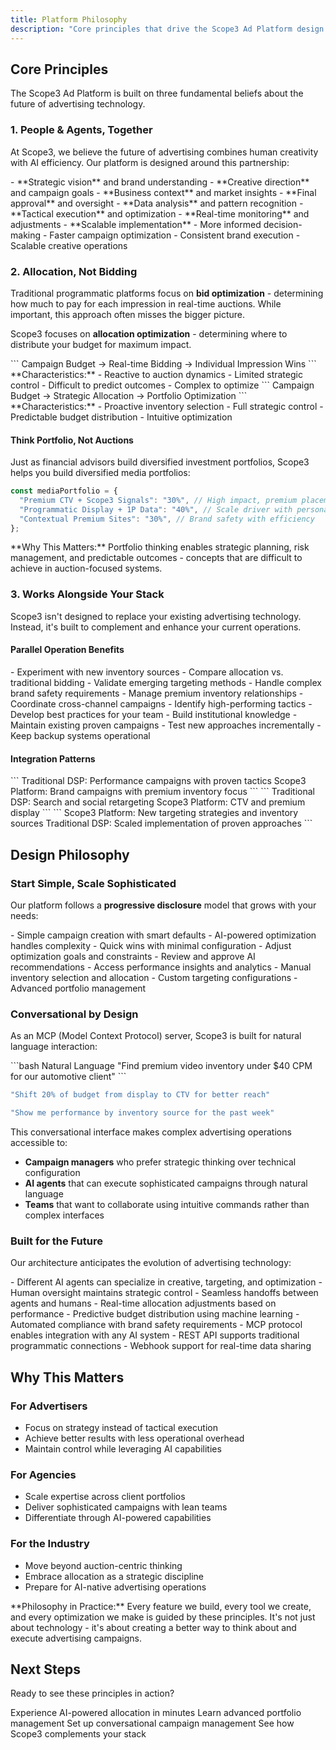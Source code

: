 ```yaml
---
title: Platform Philosophy
description: "Core principles that drive the Scope3 Ad Platform design and approach"
---
```


## Core Principles

The Scope3 Ad Platform is built on three fundamental beliefs about the future of advertising technology.

### 1. People & Agents, Together

At Scope3, we believe the future of advertising combines human creativity with AI efficiency. Our platform is designed around this partnership:

<AccordionGroup>
  <Accordion title="Humans provide">
    - **Strategic vision** and brand understanding
    - **Creative direction** and campaign goals  
    - **Business context** and market insights
    - **Final approval** and oversight
  </Accordion>

<Accordion title="AI Agents provide">
  - **Data analysis** and pattern recognition - **Tactical execution** and
  optimization - **Real-time monitoring** and adjustments - **Scalable
  implementation**
</Accordion>

  <Accordion title="Together they create">
    - More informed decision-making
    - Faster campaign optimization
    - Consistent brand execution
    - Scalable creative operations
  </Accordion>
</AccordionGroup>

### 2. Allocation, Not Bidding

Traditional programmatic platforms focus on **bid optimization** - determining how much to pay for each impression in real-time auctions. While important, this approach often misses the bigger picture.

Scope3 focuses on **allocation optimization** - determining where to distribute your budget for maximum impact.

<Tabs>
  <Tab title="Traditional Bidding">
    ``` Campaign Budget → Real-time Bidding → Individual Impression Wins ```
    **Characteristics:** - Reactive to auction dynamics - Limited strategic
    control - Difficult to predict outcomes - Complex to optimize
  </Tab>
  <Tab title="Scope3 Allocation">
    ``` Campaign Budget → Strategic Allocation → Portfolio Optimization ```
    **Characteristics:** - Proactive inventory selection - Full strategic
    control - Predictable budget distribution - Intuitive optimization
  </Tab>
</Tabs>

#### Think Portfolio, Not Auctions

Just as financial advisors build diversified investment portfolios, Scope3 helps you build diversified media portfolios:

```javascript
const mediaPortfolio = {
  "Premium CTV + Scope3 Signals": "30%", // High impact, premium placement
  "Programmatic Display + 1P Data": "40%", // Scale driver with personalization
  "Contextual Premium Sites": "30%", // Brand safety with efficiency
};
```

<Note>
  **Why This Matters:** Portfolio thinking enables strategic planning, risk
  management, and predictable outcomes - concepts that are difficult to achieve
  in auction-focused systems.
</Note>

### 3. Works Alongside Your Stack

Scope3 isn't designed to replace your existing advertising technology. Instead, it's built to complement and enhance your current operations.

#### Parallel Operation Benefits

<CardGroup cols={2}>
  <Card title="Test New Approaches" icon="flask">
    - Experiment with new inventory sources - Compare allocation vs. traditional
    bidding - Validate emerging targeting methods
  </Card>
  <Card title="Optimize Specific Use Cases" icon="target">
    - Handle complex brand safety requirements - Manage premium inventory
    relationships - Coordinate cross-channel campaigns
  </Card>
  <Card title="Scale What Works" icon="chart-line">
    - Identify high-performing tactics - Develop best practices for your team -
    Build institutional knowledge
  </Card>
  <Card title="Reduce Risk" icon="shield">
    - Maintain existing proven campaigns - Test new approaches incrementally -
    Keep backup systems operational
  </Card>
</CardGroup>

#### Integration Patterns

<Tabs>
  <Tab title="Complementary Campaigns">
    ```
    Traditional DSP: Performance campaigns with proven tactics
    Scope3 Platform: Brand campaigns with premium inventory focus
    ```
  </Tab>
  <Tab title="Channel Specialization">
    ```
    Traditional DSP: Search and social retargeting
    Scope3 Platform: CTV and premium display
    ```
  </Tab>
  <Tab title="Testing Ground">
    ```
    Scope3 Platform: New targeting strategies and inventory sources
    Traditional DSP: Scaled implementation of proven approaches
    ```
  </Tab>
</Tabs>

## Design Philosophy

### Start Simple, Scale Sophisticated

Our platform follows a **progressive disclosure** model that grows with your needs:

<Steps>
  <Step title="Level 1: Get Started">
    - Simple campaign creation with smart defaults - AI-powered optimization
    handles complexity - Quick wins with minimal configuration
  </Step>
  <Step title="Level 2: Fine-tune">
    - Adjust optimization goals and constraints - Review and approve AI
    recommendations - Access performance insights and analytics
  </Step>
  <Step title="Level 3: Take Control">
    - Manual inventory selection and allocation - Custom targeting
    configurations - Advanced portfolio management
  </Step>
</Steps>

### Conversational by Design

As an MCP (Model Context Protocol) server, Scope3 is built for natural language interaction:

<CodeGroup>
```bash Natural Language
"Find premium video inventory under $40 CPM for our automotive client"
```

```bash Strategic Requests
"Shift 20% of budget from display to CTV for better reach"
```

```bash Performance Analysis
"Show me performance by inventory source for the past week"
```

</CodeGroup>

This conversational interface makes complex advertising operations accessible to:

- **Campaign managers** who prefer strategic thinking over technical configuration
- **AI agents** that can execute sophisticated campaigns through natural language
- **Teams** that want to collaborate using intuitive commands rather than complex interfaces

### Built for the Future

Our architecture anticipates the evolution of advertising technology:

<AccordionGroup>
  <Accordion title="Multi-Agent Coordination">
    - Different AI agents can specialize in creative, targeting, and optimization
    - Human oversight maintains strategic control
    - Seamless handoffs between agents and humans
  </Accordion>

<Accordion title="Dynamic Optimization">
  - Real-time allocation adjustments based on performance - Predictive budget
  distribution using machine learning - Automated compliance with brand safety
  requirements
</Accordion>

  <Accordion title="Flexible Integration">
    - MCP protocol enables integration with any AI system
    - REST API supports traditional programmatic connections
    - Webhook support for real-time data sharing
  </Accordion>
</AccordionGroup>

## Why This Matters

### For Advertisers

- Focus on strategy instead of tactical execution
- Achieve better results with less operational overhead
- Maintain control while leveraging AI capabilities

### For Agencies

- Scale expertise across client portfolios
- Deliver sophisticated campaigns with lean teams
- Differentiate through AI-powered capabilities

### For the Industry

- Move beyond auction-centric thinking
- Embrace allocation as a strategic discipline
- Prepare for AI-native advertising operations

<Tip>
  **Philosophy in Practice:** Every feature we build, every tool we create, and
  every optimization we make is guided by these principles. It's not just about
  technology - it's about creating a better way to think about and execute
  advertising campaigns.
</Tip>

## Next Steps

Ready to see these principles in action?

<CardGroup cols={2}>
  <Card
    title="Try Built-in Optimization"
    icon="sparkles"
    href="/quickstart/first-campaign"
  >
    Experience AI-powered allocation in minutes
  </Card>
  <Card
    title="Explore Granular Control"
    icon="sliders"
    href="/concepts/optimization-modes"
  >
    Learn advanced portfolio management
  </Card>
  <Card title="Natural Language Interface" icon="comments" href="/mcp/overview">
    Set up conversational campaign management
  </Card>
  <Card title="Platform Integration" icon="link" href="/migration/overview">
    See how Scope3 complements your stack
  </Card>
</CardGroup>
